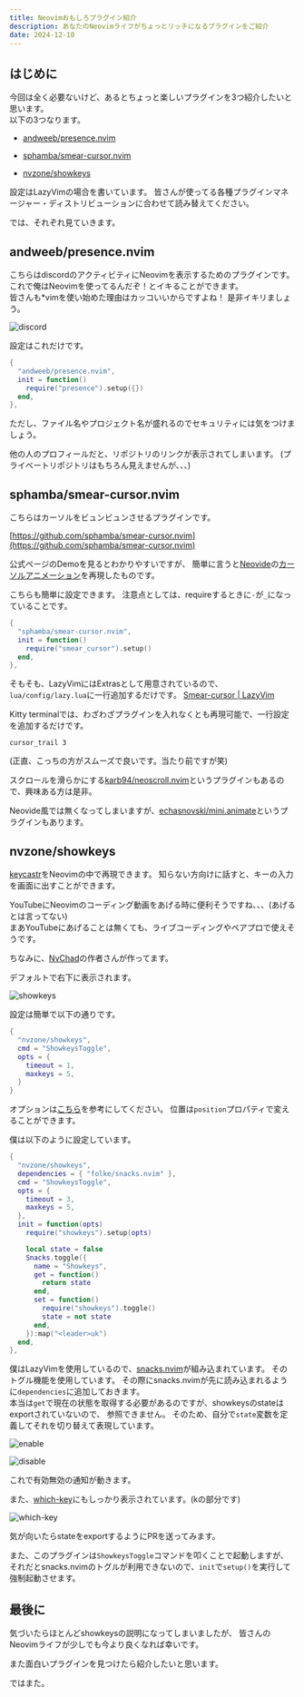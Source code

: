 ```yaml
---
title: Neovimおもしろプラグイン紹介
description: あなたのNeovimライフがちょっとリッチになるプラグインをご紹介
date: 2024-12-10
---
```


## はじめに

今回は全く必要ないけど、あるとちょっと楽しいプラグインを3つ紹介したいと思います。  
以下の3つなります。

- [andweeb/presence.nvim](https://github.com/andweeb/presence.nvim)

- [sphamba/smear-cursor.nvim](https://github.com/sphamba/smear-cursor.nvim)

- [nvzone/showkeys](https://github.com/nvzone/showkeys)

設定はLazyVimの場合を書いています。
皆さんが使ってる各種プラグインマネージャー・ディストリビューションに合わせて読み替えてください。

では、それぞれ見ていきます。

## andweeb/presence.nvim

こちらはdiscordのアクティビティにNeovimを表示するためのプラグインです。  
これで俺はNeovimを使ってるんだぞ！とイキることができます。  
皆さんも*vimを使い始めた理由はカッコいいからですよね！
是非イキリましょう。

![discord](https://i.gyazo.com/249141a23fba5f281b882cedab41a2d9.png)

設定はこれだけです。

```lua title="discord.lua"
{
  "andweeb/presence.nvim",
  init = function()
    require("presence").setup({})
  end,
},
```

ただし、ファイル名やプロジェクト名が盛れるのでセキュリティには気をつけましょう。

他の人のプロフィールだと、リポジトリのリンクが表示されてしまいます。
(プライベートリポジトリはもちろん見えませんが、、、)

## sphamba/smear-cursor.nvim

こちらはカーソルをビュンビュンさせるプラグインです。

[https://github.com/sphamba/smear-cursor.nvim](https://github.com/sphamba/smear-cursor.nvim)

公式ページのDemoを見るとわかりやすいですが、
簡単に言うと[Neovide](https://neovide.dev/)の[カーソルアニメーション](https://neovide.dev/features.html#animated-cursor)を再現したものです。

こちらも簡単に設定できます。
注意点としては、requireするときに`-`が`_`になっていることです。

```lua title="cursor.lua"
{
  "sphamba/smear-cursor.nvim",
  init = function()
    require("smear_cursor").setup()
  end,
},
```

そもそも、LazyVimにはExtrasとして用意されているので、`lua/config/lazy.lua`に一行追加するだけです。
[Smear-cursor | LazyVim](https://www.lazyvim.org/extras/ui/smear-cursor)

Kitty terminalでは、わざわざプラグインを入れなくとも再現可能で、一行設定を追加するだけです。

```text title="kitty.conf"
cursor_trail 3
```

(正直、こっちの方がスムーズで良いです。当たり前ですが笑)

スクロールを滑らかにする[karb94/neoscroll.nvim](https://github.com/karb94/neoscroll.nvim)というプラグインもあるので、興味ある方は是非。

Neovide風では無くなってしまいますが、[echasnovski/mini.animate](https://github.com/echasnovski/mini.animate)というプラグインもあります。

## nvzone/showkeys

[keycastr](https://github.com/keycastr/keycastr)をNeovimの中で再現できます。
知らない方向けに話すと、キーの入力を画面に出すことができます。

YouTubeにNeovimのコーディング動画をあげる時に便利そうですね、、、(あげるとは言ってない)  
まあYouTubeにあげることは無くても、ライブコーディングやペアプロで使えそうです。

ちなみに、[NvChad](https://nvchad.com/)の作者さんが作ってます。

デフォルトで右下に表示されます。

![showkeys](https://i.gyazo.com/5d99c8dae1b3f65551b14c178249f11c.png)

設定は簡単で以下の通りです。

```lua title="showkeys.lua"
{
  "nvzone/showkeys",
  cmd = "ShowkeysToggle",
  opts = {
    timeout = 1,
    maxkeys = 5,
  }
}
```

オプションは[こちら](https://github.com/nvzone/showkeys/blob/main/lua/showkeys/state.lua#L7)を参考にしてください。
位置は`position`プロパティで変えることができます。

僕は以下のように設定しています。

```lua title="showkeys.lua"
{
  "nvzone/showkeys",
  dependencies = { "folke/snacks.nvim" },
  cmd = "ShowkeysToggle",
  opts = {
    timeout = 3,
    maxkeys = 5,
  },
  init = function(opts)
    require("showkeys").setup(opts)

    local state = false
    Snacks.toggle({
      name = "Showkeys",
      get = function()
        return state
      end,
      set = function()
        require("showkeys").toggle()
        state = not state
      end,
    }):map("<leader>uk")
  end,
},
```

僕はLazyVimを使用しているので、[snacks.nvim](https://github.com/folke/snacks.nvim)が組み込まれています。
そのトグル機能を使用しています。
その際にsnacks.nvimが先に読み込まれるように`dependencies`に追加しておきます。  
本当は`get`で現在の状態を取得する必要があるのですが、showkeysのstateはexportされていないので、
参照できません。
そのため、自分で`state`変数を定義してそれを切り替えて表現しています。

![enable](https://i.gyazo.com/85e9554e22797e57274fc8576a004415.png)

![disable](https://i.gyazo.com/ab9cab43faf86a49dcade306a74766f5.png)

これで有効無効の通知が動きます。

また、[which-key](https://github.com/folke/which-key.nvim)にもしっかり表示されています。(kの部分です)

![which-key](https://i.gyazo.com/7bffe0a00bfa96562c745f62ab594ddf.png)

気が向いたらstateをexportするようにPRを送ってみます。

また、このプラグインは`ShowkeysToggle`コマンドを叩くことで起動しますが、
それだとsnacks.nvimのトグルが利用できないので、`init`で`setup()`を実行して強制起動させます。

## 最後に

気づいたらほとんどshowkeysの説明になってしまいましたが、
皆さんのNeovimライフが少しでも今より良くなれば幸いです。

また面白いプラグインを見つけたら紹介したいと思います。

ではまた。

